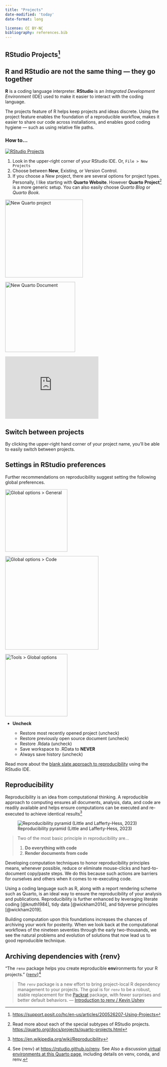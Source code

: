 ```yaml
---
title: "Projects"
date-modified: 'today'
date-format: long

license: CC BY-NC  
bibliography: references.bib
---
```


## RStudio Projects[^1]

[^1]: <https://support.posit.co/hc/en-us/articles/200526207-Using-Projects>

::: callout-note
## R and RStudio are not the same thing --- they go together

**R** is a coding language interpreter. **RStudio** is an *Integrated Development Environment* (IDE) used to make it easier to interact with the coding language.
:::

The projects feature of R helps keep projects and ideas discrete. Using the project feature enables the foundation of a reproducible workflow, makes it easier to share our code across installations, and enables good coding hygiene --- such as using relative file paths.

### How to...

::: column-margin
[![RStudio Projects](images/projects.jpg){fig-alt="RStudio Projects"}](images/projects.jpg)
:::

1.  Look in the upper-right corner of your RStudio IDE. Or, `File > New Projects`
2.  Choose between **New**, Existing, or Version Control.
3.  If you choose a New project, there are several options for project types. Personally, I like starting with **Quarto Website**. However **Quarto** **Project**[^2] is a more generic setup. You can also easily choose *Quarto Blog* or *Quarto Book*.

[^2]: Read more about each of the special subtypes of RStudio projects. [https://quarto.org/docs/projects/quarto-projects.html](https://quarto.org/docs/projects/quarto-projects.htmlhttps://quarto.org/docs/projects/quarto-projects.html)

::: {layout-ncol="2"}
[![New Quarto project](images/quarto_project.jpg){fig-alt="New Quarto project" width="250"}](images/quarto_project.jpg)

[![New Quarto Document](images/new_quarto_document.jpg){fig-alt="New Quarto Document" width="225"}](images/new_quarto_document.jpg)
:::

::: column-margin
```{=html}
<iframe width="300" height="200" src="https://www.youtube.com/embed/w_xCkbf7iYw" title="YouTube video player" frameborder="0" allow="accelerometer; autoplay; clipboard-write; encrypted-media; gyroscope; picture-in-picture; web-share" allowfullscreen></iframe>
```
:::

::: callout-tip
## Switch between projects

By clicking the upper-right hand corner of your project name, you'll be able to easily switch between projects.
:::

## Settings in RStudio preferences

Further recommendations on reproducibility suggest setting the following global preferences.

::: {layout-ncol="2"}
[![Global options \> General](images/prefers_global_options_general.jpg){fig-alt="Global options > General" width="200"}](images/prefers_global_options_general.jpg)

[![Global options \> Code](images/prefers_global_options_pipe.jpg){fig-alt="Global options > Code" width="300"}](images/prefers_global_options_pipe.jpg)
:::

::: column-margin
[![Tools \> Global options](images/prefers_global_options.jpg){fig-alt="Tools > Global options" width="200"}](images/prefers_global_options.jpg)
:::

-   **Uncheck**

    -   Restore most recently opened project (uncheck)
    -   Restore previously open source document (uncheck)
    -   Restore .Rdata (uncheck)
    -   Save workspace to .RData to **NEVER**
    -   Always save history (uncheck)

Read more about the [blank slate approach to reproducibility](https://docs.posit.co/ide/user/ide/get-started/#blank-slate) using the RStudio IDE.

## Reproducibility

Reproducibility is an idea from computational thinking. A reproducible approach to computing ensures all documents, analysis, data, and code are readily available and helps ensure computations can be executed and re-executed to achieve identical results[^3]

[^3]: <https://en.wikipedia.org/wiki/Reproducibility>

::: column-margin
![Reproducibility pyramid (Little and Lafferty-Hess, 2023)](images/Little_reproducibility_project_pyramid.jpg){fig-alt="Reproducibility pyramid"}
:::

> Two of the most basic principle in reproducibility are...
>
> 1.  **Do everything with code**
> 2.  **Render documents from code**

Developing computation techniques to honor reproducibility principles means, whenever possible, reduce or eliminate mouse-clicks and hard-to-document copy/paste steps. We do this because such actions are barriers for ourselves and others when it comes to re-executing code.

Using a coding language such as R, along with a report rendering scheme such as Quarto, is an ideal way to ensure the reproducibility of your analysis and publications. Reproducibility is further enhanced by leveraging literate coding [@knuth1984], tidy data [@wickham2014], and tidyverse principles [@wickham2019].

Building computation upon this foundations increases the chances of archiving your work for posterity. When we look back at the computational workflows of the nineteen seventies through the early two-thousands, we see the natural problems and evolution of solutions that now lead us to good reproducible technique.

## Archiving dependencies with {renv}

"The `renv` package helps you create **r**eproducible **env**ironments for your R projects." {[renv](https://rstudio.github.io/renv)}[^4]

[^4]: See {renv} at [https://rstudio.github.io/renv](https://rstudio.github.io/renvhttps://rstudio.github.io/renv). See Also a discussion [virtual environments at this Quarto page](https://quarto.org/docs/projects/virtual-environments.html), including details on venv, conda, and renv.

> The `renv` package is a new effort to bring project-local R dependency management to your projects. The goal is for `renv` to be a robust, stable replacement for the [Packrat](https://rstudio.github.io/packrat/) package, with fewer surprises and better default behaviors. --- [Introduction to renv / Kevin Ushey](Introduction%20to%20renv%20by%20Kevin%20Ushey "renv package")
